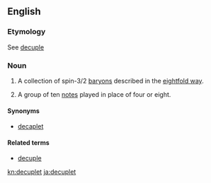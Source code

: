 ==English==

===Etymology===
See [[decuple]]

===Noun===
{{en-noun}}

# {{context|physics}} A collection of spin-3/2 [[baryon]]s described in the [[eightfold way]].
# {{context|music}} A group of ten [[note]]s played in place of four or eight.

====Synonyms====
* [[decaplet]]

====Related terms====
* [[decuple]]

[[kn:decuplet]]
[[ja:decuplet]]
